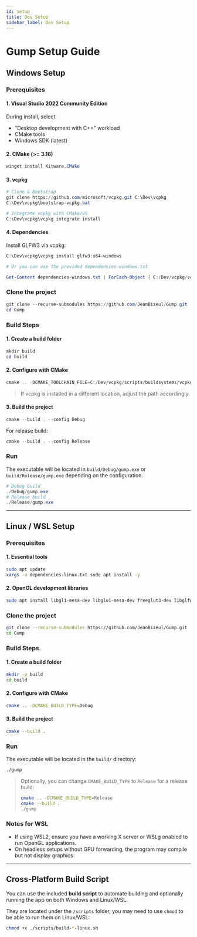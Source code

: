 ```yaml
---
id: setup
title: Dev Setup
sidebar_label: Dev Setup
---
```


# Gump Setup Guide

## Windows Setup

### Prerequisites

#### 1. Visual Studio 2022 Community Edition
During install, select:
- “Desktop development with C++” workload
- CMake tools
- Windows SDK (latest)

#### 2. CMake (>= 3.16)
```powershell
winget install Kitware.CMake
````

#### 3. vcpkg

```powershell
# Clone & Bootstrap
git clone https://github.com/microsoft/vcpkg.git C:\Dev\vcpkg
C:\Dev\vcpkg\bootstrap-vcpkg.bat

# Integrate vcpkg with CMake/VS
C:\Dev\vcpkg\vcpkg integrate install
```

#### 4. Dependencies

Install GLFW3 via vcpkg:

```powershell
C:\Dev\vcpkg\vcpkg install glfw3:x64-windows

# Or you can use the provided dependencies-windows.txt

Get-Content dependencies-windows.txt | ForEach-Object { C:/Dev/vcpkg/vcpkg.exe install $_ }
```

### Clone the project

```powershell
git clone --recurse-submodules https://github.com/JeanBizeul/Gump.git
cd Gump
```

### Build Steps

#### 1. Create a build folder

```powershell
mkdir build
cd build
```

#### 2. Configure with CMake

```powershell
cmake .. -DCMAKE_TOOLCHAIN_FILE=C:/Dev/vcpkg/scripts/buildsystems/vcpkg.cmake
```

> If vcpkg is installed in a different location, adjust the path accordingly.

#### 3. Build the project

```powershell
cmake --build . --config Debug
```

For release build:

```powershell
cmake --build . --config Release
```

### Run

The executable will be located in `build/Debug/gump.exe` or `build/Release/gump.exe` depending on the configuration.

```powershell
# Debug build
./Debug/gump.exe
# Release build
./Release/gump.exe
```

---

## Linux / WSL Setup

### Prerequisites

#### 1. Essential tools

```bash
sudo apt update
xargs -a dependencies-linux.txt sudo apt install -y
```

#### 2. OpenGL development libraries

```bash
sudo apt install libgl1-mesa-dev libglu1-mesa-dev freeglut3-dev libglfw3-dev
```

### Clone the project

```bash
git clone --recurse-submodules https://github.com/JeanBizeul/Gump.git
cd Gump
```

### Build Steps

#### 1. Create a build folder

```bash
mkdir -p build
cd build
```

#### 2. Configure with CMake

```bash
cmake .. -DCMAKE_BUILD_TYPE=Debug
```

#### 3. Build the project

```bash
cmake --build .
```

### Run

The executable will be located in the `build/` directory:

```bash
./gump
```

> Optionally, you can change `CMAKE_BUILD_TYPE` to `Release` for a release build:
>
> ```bash
> cmake .. -DCMAKE_BUILD_TYPE=Release
> cmake --build .
> ./gump
> ```

### Notes for WSL

* If using WSL2, ensure you have a working X server or WSLg enabled to run OpenGL applications.
* On headless setups without GPU forwarding, the program may compile but not display graphics.

---

## Cross-Platform Build Script

You can use the included **build script** to automate building and optionally running the app on both Windows and Linux/WSL.

They are located under the `/scripts` folder, you may need to use `chmod` to be able to run them on Linux/WSL:

```bash
chmod +x ./scripts/build-*-linux.sh
```
